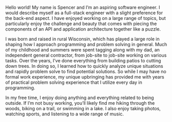 Hello world! My name is Spencer and I’m an aspiring software engineer. I would describe myself as a full-stack engineer with a slight preference for the back-end aspect. I have enjoyed working on a large range of topics, but particularly enjoy the challenge and beauty that comes with piecing the components of an API and application architecture together like a puzzle. 

I was born and raised in rural Wisconsin, which has played a large role in shaping how I approach programming and problem solving in general. Much of my childhood and summers were spent tagging along with my dad, an independent general contractor, from job-site to job-site working on various tasks. Over the years, I’ve done everything from building patios to cutting down trees. In doing so, I learned how to quickly analyze unique situations and rapidly problem solve  to find potential solutions. So while I may have no formal work experience, my unique upbringing has provided me with years of practical problem solving experience that I utilize every day in programming.

In my free time, I enjoy doing anything and everything related to being outside. If I’m not busy working, you’ll likely find me hiking through the woods, biking on a trail, or swimming in a lake. I also enjoy taking photos, watching sports, and listening to a wide range of music.
